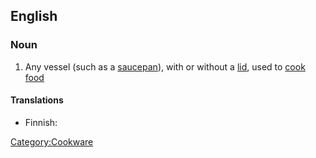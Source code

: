 ==English==

===Noun===
{{en-noun|sg=[[cooking]] [[pot]]}}

# Any vessel (such as a [[saucepan]]), with or without a [[lid]], used to [[cook]] [[food]]

====Translations====
{{trans-top|any cooking vessel}}
* Finnish: {{t|fi|keittoastia}}
{{trans-mid}}
{{trans-bottom}}

[[Category:Cookware]]